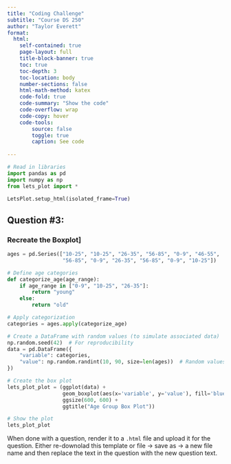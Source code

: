 ```yaml
---
title: "Coding Challenge"
subtitle: "Course DS 250"
author: "Taylor Everett"
format:
  html:
    self-contained: true
    page-layout: full
    title-block-banner: true
    toc: true
    toc-depth: 3
    toc-location: body
    number-sections: false
    html-math-method: katex
    code-fold: true
    code-summary: "Show the code"
    code-overflow: wrap
    code-copy: hover
    code-tools:
        source: false
        toggle: true
        caption: See code
    
---
```


```python
# Read in libraries
import pandas as pd
import numpy as np
from lets_plot import *

LetsPlot.setup_html(isolated_frame=True)
```



## Question #3:

### Recreate the Boxplot]

```python

ages = pd.Series(["10-25", "10-25", "26-35", "56-85", "0-9", "46-55",
                  "56-85", "0-9", "26-35", "56-85", "0-9", "10-25"])

# Define age categories
def categorize_age(age_range):
    if age_range in ["0-9", "10-25", "26-35"]:
        return "young"
    else:
        return "old"

# Apply categorization
categories = ages.apply(categorize_age)

# Create a DataFrame with random values (to simulate associated data)
np.random.seed(42)  # For reproducibility
data = pd.DataFrame({
    "variable": categories,
    "value": np.random.randint(10, 90, size=len(ages))  # Random values
})

# Create the box plot
lets_plot_plot = (ggplot(data) +
                  geom_boxplot(aes(x='variable', y='value'), fill='blue') +
                  ggsize(600, 600) +
                  ggtitle("Age Group Box Plot"))

# Show the plot
lets_plot_plot
```

When done with a question, render it to a `.html` file and upload it for the question. Either re-downolad this template or file -> save as -> a new file name and then replace the text in the question with the new question text.